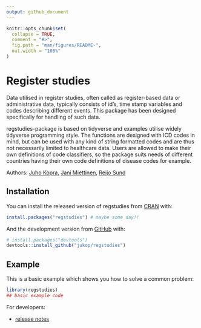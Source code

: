 ```yaml
---
output: github_document
---
```


<!-- README.md is generated from README.Rmd. Please edit that file -->

```r
knitr::opts_chunk$set(
  collapse = TRUE,
  comment = "#>",
  fig.path = "man/figures/README-",
  out.width = "100%"
)
```


# Register studies

<!-- badges: start -->
<!-- badges: end -->

Data utilised in register studies, often called as register-based data or administrative data, typically consists of id's, time stamp variables and codes describing different events. This package has been designed specifically for handling of such data. 

regstudies-package is based on tidyverse and examples utilise widely tidyverse programming style. The functions are designed with ICD codes in mind, but can be used with any kind of string formatted codes and are thus not necessarily limited to healthcare data. Users are allowed to make their own definitions of code classifiers, so the package suits needs of different countries having their own code definitions of disease codes for example.

Authors: [Juho Kopra](https://github.com/jukop), [Jani Miettinen](https://github.com/janikmiet), [Reijo Sund](https://github.com/rsund)

## Installation

You can install the released version of regstudies from [CRAN](https://CRAN.R-project.org) with:

``` r
install.packages("regstudies") # maybe some day!! 
```

And the development version from [GitHub](https://github.com/) with:

``` r
# install.packages("devtools")
devtools::install_github("jukop/regstudies")
```
## Example

This is a basic example which shows you how to solve a common problem:

```r
library(regstudies)
## basic example code
```



For developers:

- [release notes](http://r-pkgs.had.co.nz/release.html)

